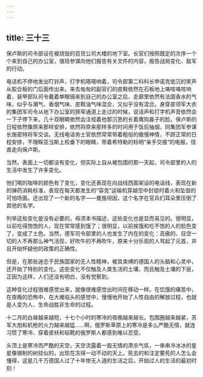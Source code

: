 ```yaml
---
---
---
```

title: 三十三
---



保卢斯的司令部设在被烧毁的百货公司大楼的地下室。长官们按照既定的次序一个个来到自己的办公室，值班参谋向他们报告有关文件的内容，报告战局变化、敌军的行动。

电话机不停地发出叮铃声，打字机嗒嗒响着，司令部第二科科长申诺克低沉的笑声从胶合板的门后面传出来。来去匆匆的副官们的皮鞋依然在石板地上咯吱咯吱响着，装甲部队司令戴着单眼镜来到自己的办公室之后，走廊里依然有法国香水的气味，似乎与潮气、香烟气味、皮鞋油气味混合，又似乎没有混合。身穿皮领军大衣的集团军司令从地下办公室的狭窄通道上走过的时候，说话声和打字机声音依然会一下子停下来，几十双眼睛依然会注视着他那沉思的长着鹰钩鼻子的脸。保卢斯的日程依然像原来那样安排，依然将原来那样多的时间用于饭后抽烟，同集团军参谋长施密特将军交谈。无线电话务士官依然常常带着粗俗的傲慢神情，不顾正常的日程安排，不理睬亚当斯上校垂下的眼睛，带着希特勒的标明“亲手交接”的电报，径直走向保卢斯。

当然，表面上一切都没有变化，但实际上自从被包围的那一天起，司令部里的人的生活中发生了许多变化。

他们喝的咖啡的颜色有了变化，变化还表现在向战线西面架设的电话线，表现在新的弹药消耗标准，表现在每天都发生的“容克”运输机穿越空中封锁时着火和坠毁的可怕场面。还出现了一个新的名字——曼施坦因，这个名字在官兵们耳朵里压倒了其他的名字。

列举这些变化是没有必要的，毋须本书描述，这些变化也是显而易见的。很明显，以前吃得饱饱的人，现在常常感到饿了；很明显，以前挨饿和吃不饱的人的脸色变了，变成了土色。当然，德军司令部里的人也发生了内在的变化：高傲的、目空一切的人不再那么神气活现，好吹牛的不再吹牛，原来十分乐观的人骂起了元首，并且开始怀疑他的政策的正确性。

但是，在那些迷恋于民族国家的无人性精神，被其束缚的德国人的头脑和心灵中，还开始了特别的变化。这些变化不仅触及人类生活的土壤，而且触及土壤的下层，正因为这样，人们还没有明白，没有觉察到。

这种变化过程很难感觉出来，就像很难感觉出时间在移动一样。在饥饿的痛苦中，在夜晚的恐怖中，在大难临头的感觉中，慢慢地开始了人性自由的解放过程，也就是人变为人、生命战胜非生命的过程。

十二月的白昼越来越短，十七个小时的寒冷的夜晚越来越长。包围圈越来越紧，苏军大炮和机枪的火力越来越猛……啊，俄罗斯草原上的寒冷是多么严酷无情，就连习惯了寒冷、穿着皮袄和毡靴的俄罗斯人都感到难以忍受。

头顶上是寒冷而严酷的天空，天空流露着一股无情的肃杀气氛，一串串冷冰冰的星星像锡制的树挂似的，出现在冻得一动不动的天上。死去的和注定要死的人怎么会懂得，这是几千万德国人过了十年惨无人道的生活之后，开始过人的生活的最初时刻！